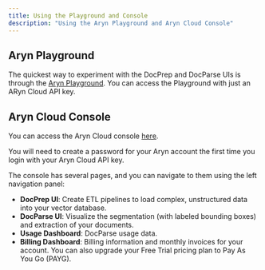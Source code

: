 ```yaml
---
title: Using the Playground and Console
description: "Using the Aryn Playground and Aryn Cloud Console"
---
```


## Aryn Playground

The quickest way to experiment with the DocPrep and DocParse UIs is through the [Aryn Playground](https://play.aryn.cloud). You can access the Playground with just an ARyn Cloud API key.


## Aryn Cloud Console

You can access the Aryn Cloud console [here](https://console.aryn.cloud). 

You will need to create a password for your Aryn account the first time you login with your Aryn Cloud API key.

The console has several pages, and you can navigate to them using the left navigation panel:

* **DocPrep UI**: Create ETL pipelines to load complex, unstructured data into your vector database.
* **DocParse UI**: Visualize the segmentation (with labeled bounding boxes) and extraction of your documents.
* **Usage Dashboard**: DocParse usage data.
* **Billing Dashboard**: Billing information and monthly invoices for your account. You can also upgrade your Free Trial pricing plan to Pay As You Go (PAYG).
